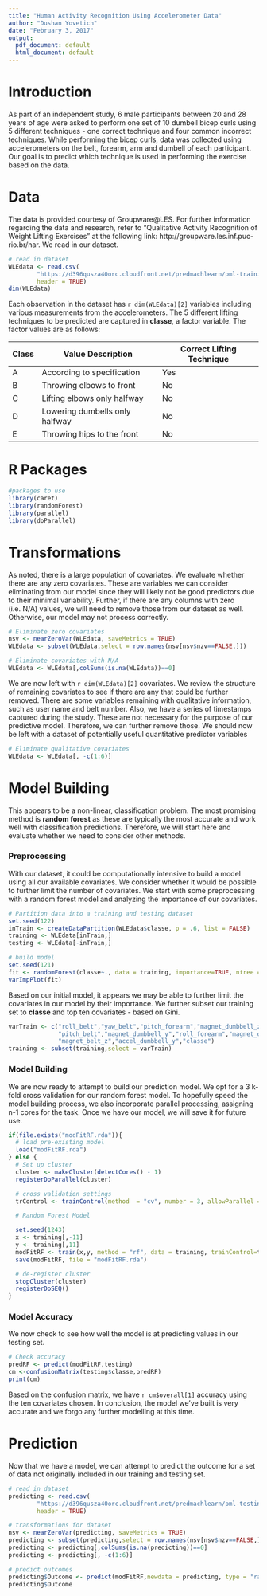 ```yaml
---
title: "Human Activity Recognition Using Accelerometer Data"
author: "Dushan Yovetich"
date: "February 3, 2017"
output:
  pdf_document: default
  html_document: default
---
```


# Introduction
As part of an independent study, 6 male participants between 20 and 28 years of age were asked to perform one set of 10 dumbell bicep curls using 5 different  techniques - one correct technique and four common incorrect techniques. While performing the bicep curls, data was collected using accelerometers on the belt, forearm, arm and dumbell of each participant. Our goal is to predict which technique is used in performing the exercise based on the data.

# Data
The data is provided courtesy of Groupware@LES. For further information regarding the data and research, refer to "Qualitative Activity Recognition of Weight Lifting Exercises" at the following link: http://groupware.les.inf.puc-rio.br/har. We read in our dataset. 

```r
# read in dataset
WLEdata <- read.csv(
        "https://d396qusza40orc.cloudfront.net/predmachlearn/pml-training.csv", 
        header = TRUE)
dim(WLEdata)
```

Each observation in the dataset has `r dim(WLEdata)[2]` variables including various measurements from the accelerometers. The 5 different lifting techniques to be predicted are captured in **classe**, a factor variable. The factor values are as follows:

Class     |Value Description              |Correct Lifting Technique
----------|-------------------------------|---------
A         |According to specification     |Yes
B         |Throwing elbows to front       |No
C         |Lifting elbows only halfway    |No
D         |Lowering dumbells only halfway |No
E         |Throwing hips to the front     |No

# R Packages
```r
#packages to use
library(caret)
library(randomForest)
library(parallel)
library(doParallel)
```

# Transformations
As noted, there is a large population of covariates. We evaluate whether there are any zero covariates. These are variables we can consider eliminating from our model since they will likely not be good predictors due to their minimal variability.  Further, if there are any columns with zero (i.e. N/A) values, we will need to remove those from our dataset as well. Otherwise, our model may not process correctly.
```r
# Eliminate zero covariates
nsv <- nearZeroVar(WLEdata, saveMetrics = TRUE)
WLEdata <- subset(WLEdata,select = row.names(nsv[nsv$nzv==FALSE,]))

# Eliminate covariates with N/A
WLEdata <- WLEdata[,colSums(is.na(WLEdata))==0]
```

We are now left with `r dim(WLEdata)[2]` covariates. We review the structure of remaining covariates to see if there are any that could be further removed. There are some variables remaining with qualitative information, such as user name and belt number. Also, we have a series of timestamps captured during the study. These are not necessary for the purpose of our predictive model. Therefore, we can further remove those. We should now be left with a dataset of potentially useful quantitative predictor variables

```r
# Eliminate qualitative covariates
WLEdata <- WLEdata[, -c(1:6)]
```

# Model Building
This appears to be a non-linear, classification problem. The most promising method is **random forest** as these are typically the most accurate and work well with classification predictions. Therefore, we will start here and evaluate whether we need to consider other methods.

### Preprocessing
With our dataset, it could be computationally intensive to build a model using all our available covariates. We consider whether it would be possible to further limit the number of covariates. We start with some preprocessing with a random forest model and analyzing the importance of our covariates.
```r
# Partition data into a training and testing dataset
set.seed(122)
inTrain <- createDataPartition(WLEdata$classe, p = .6, list = FALSE)
training <- WLEdata[inTrain,]
testing <- WLEdata[-inTrain,]

# build model
set.seed(121)
fit <- randomForest(classe~., data = training, importance=TRUE, ntree = 100)
varImpPlot(fit)
```

Based on our initial model, it appears we may be able to further limit the covariates in our model by their importance. We further subset our training set to **classe** and top ten covariates - based on Gini.

```r
varTrain <- c("roll_belt","yaw_belt","pitch_forearm","magnet_dumbbell_z",
              "pitch_belt","magnet_dumbbell_y","roll_forearm","magnet_dumbbell_x",
              "magnet_belt_z","accel_dumbbell_y","classe")
training <- subset(training,select = varTrain)
```

### Model Building
We are now ready to attempt to build our prediction model. We opt for a 3 k-fold cross validation for our random forest model. To hopefully speed the model building process, we also incorporate parallel processing, assigning n-1 cores for the task. Once we have our model, we will save it for future use.
```r
if(file.exists("modFitRF.rda")){
  # load pre-existing model
  load("modFitRF.rda")
} else {
  # Set up cluster
  cluster <- makeCluster(detectCores() - 1)
  registerDoParallel(cluster)

  # cross validation settings
  trControl <- trainControl(method  = "cv", number = 3, allowParallel = TRUE)

  # Random Forest Model

  set.seed(1243)
  x <- training[,-11]
  y <- training[,11]
  modFitRF <- train(x,y, method = "rf", data = training, trainControl=trControl, prox = TRUE)
  save(modFitRF, file = "modFitRF.rda")

  # de-register cluster
  stopCluster(cluster)
  registerDoSEQ()
}
```

### Model Accuracy
We now check to see how well the model is at predicting values in our testing set. 
```r
# Check accuracy
predRF <- predict(modFitRF,testing)
cm <-confusionMatrix(testing$classe,predRF)
print(cm)
```
Based on the confusion matrix, we have `r cm$overall[1]` accuracy using the ten covariates chosen. In conclusion, the model we've built is very accurate and we forgo any further modelling at this time.

# Prediction
Now that we have a model, we can attempt to predict the outcome for a set of data not originally included in our training and testing set.
```r
# read in dataset
predicting <- read.csv(
        "https://d396qusza40orc.cloudfront.net/predmachlearn/pml-testing.csv",
        header = TRUE)

# transformations for dataset
nsv <- nearZeroVar(predicting, saveMetrics = TRUE)
predicting <- subset(predicting,select = row.names(nsv[nsv$nzv==FALSE,]))
predicting <- predicting[,colSums(is.na(predicting))==0]
predicting <- predicting[, -c(1:6)]

```

```r
# predict outcomes
predicting$Outcome <- predict(modFitRF,newdata = predicting, type = "raw")
predicting$Outcome
```